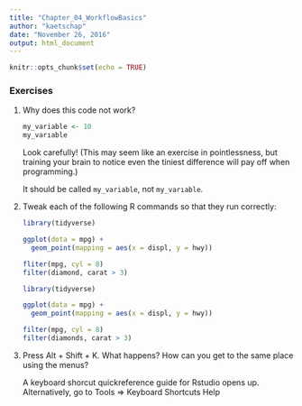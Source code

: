 ```yaml
---
title: "Chapter_04_WorkflowBasics"
author: "kaetschap"
date: "November 26, 2016"
output: html_document
---
```


```r
knitr::opts_chunk$set(echo = TRUE)
```

### Exercises

1.  Why does this code not work?

    ```r
    my_variable <- 10
    my_varıable
    ```
    
    Look carefully! (This may seem like an exercise in pointlessness, but
    training your brain to notice even the tiniest difference will pay off
    when programming.)
    
    It should be called `my_variable`, not `my_varıable`.
    
1.  Tweak each of the following R commands so that they run correctly:

    ```r
    library(tidyverse)

    ggplot(dota = mpg) + 
      geom_point(mapping = aes(x = displ, y = hwy))
    
    fliter(mpg, cyl = 8)
    filter(diamond, carat > 3)
    ```
    
    
    ```r
    library(tidyverse)
    
    ggplot(data = mpg) + 
      geom_point(mapping = aes(x = displ, y = hwy))
    
    filter(mpg, cyl = 8)
    filter(diamonds, carat > 3)
    ```
    
1.  Press Alt + Shift + K. What happens? How can you get to the same place
    using the menus?
    
    A keyboard shorcut quickreference guide for Rstudio opens up. Alternatively, go to Tools ⇒ 
    Keyboard Shortcuts Help
